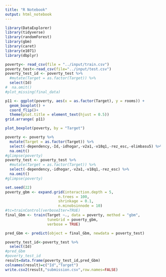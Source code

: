 ```yaml
---
title: "R Notebook"
output: html_notebook
---
```




```r
library(DataExplorer)
library(tidyverse)
library(randomForest)
library(gbm)
library(caret)
library(e1071)
library(dbplyr)

poverty<- read_csv(file = "../input/train.csv")
poverty_test<-read_csv(file="../input/test.csv")
poverty_test_id <- poverty_test %>%
  #mutate(Target = as.factor(Target)) %>% 
  select(Id) 
#  na.omit()
#plot_missing(final_data)

p11 <- ggplot(poverty, aes(x = as.factor(Target), y = rooms)) +
  geom_boxplot() +
  coord_flip()+
  theme(plot.title = element_text(hjust = 0.5))
grid.arrange( p11)
```
```r
plot_boxplot(poverty, by = "Target")
```

```r
poverty <- poverty %>%
  mutate(Target = as.factor(Target)) %>% 
  select(-dependency,-Id,-idhogar,-v2a1,-v18q1,-rez_esc,-elimbasu5) %>% 
  na.omit()
#glimpse(poverty)
poverty_test <- poverty_test %>%
  #mutate(Target = as.factor(Target)) %>% 
  select(-dependency,-idhogar,-v2a1,-v18q1,-rez_esc) %>% 
  na.omit()
#glimpse(poverty)

```
```r
set.seed(22)
poverty_gbm <- expand.grid(interaction.depth = 5,
                        n.trees = 100,
                        shrinkage = 0.1,
                        n.minobsinnode = 10)
#tc=trainControl(verboseIter=TRUE)
final_Gbm <- train(Target ~., data = poverty, method = "gbm",
                   tuneGrid = poverty_gbm,
                   verbose = TRUE)

pred_Gbm <- predict(object = final_Gbm, newdata = poverty_test)

poverty_test_id<-poverty_test %>% 
  select(Id)
#pred_Gbm
#poverty_test_id
result=data.frame(poverty_test_id,pred_Gbm)
colnames(result)=c("Id","Target")
write.csv2(result,"submission.csv",row.names=FALSE)
```


